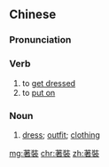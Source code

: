{{also|着装}}
==Chinese==
{{zh-forms|s=着装}}

===Pronunciation===
{{zh-pron
|m=zhuózhuāng
|cat=v,n
}}

===Verb===
{{zh-verb}}

# to [[get dressed]]
# to [[put on]] {{gloss|clothing}}

===Noun===
{{zh-noun}}

# [[dress]]; [[outfit]]; [[clothing]]
#: {{zh-x|'''著[着]{zhuó}裝''' 要{yāo}求|[[dress code|'''dress''' code]]}}

[[mg:著裝]]
[[chr:著裝]]
[[zh:著裝]]